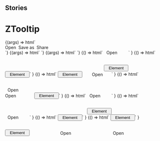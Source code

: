 
## Stories

<Meta title="Notification/ZTooltip" component="z-tooltip" />

# ZTooltip

<Preview>
  <Story name="buttons">
    {(args) => html`
      <z-tooltip
        type="${select('type', ['top', 'bottom', 'left', 'right', 'top_left', 'top_right', 'bottom_left', 'bottom_right'], 'top')}">
        <div class="container" style="display: flex;">
          <z-button variant="primary" style="margin-right: 0.5rem;">
            Open
          </z-button>
          <z-button variant="primary" style="margin-right: 0.5rem;">
            Save as
          </z-button>
          <z-button variant="primary"">
            Share
          </z-button>
        </div>
      </z-tooltip>`}
  </Story>
</Preview>

<Preview>
  <Story name="legacy">
    {(args) => html`
      <z-tooltip
        content="${text('content', 'Aggiungi libro')}"
        type="${select('type', ['top', 'bottom', 'left', 'right', 'top_left', 'top_right', 'bottom_left', 'bottom_right'], 'top')}"
      ></z-tooltip>`}
  </Story>
</Preview>

<Preview>
  <Story name="dark-mode">
    {(args) => html`
      <z-tooltip
        style="--z-tooltip-theme--text: var(--bg-white); --z-tooltip-theme--surface: var(--bg-grey-900);"
        content="${text('content', 'Aggiungi libro')}"
        type="${select('type', ['top', 'bottom', 'left', 'right', 'top_left', 'top_right', 'bottom_left', 'bottom_right'], 'top')}"
      ></z-tooltip>`}
  </Story>
</Preview>

<Preview>
  <Story name="position-top">
    {() => html`
      <div style="display: inline-flex; width: fit-content; flex-direction: column; align-items: center;">
        <z-tooltip style="--z-tooltip-theme--text: var(--bg-white); --z-tooltip-theme--surface: var(--bg-grey-900);" type="top">
          <div class="container" style="display: flex;">
            <span style="width: 4rem;">
              Open
            </span>
          </div>
        </z-tooltip>
        <button style="margin-top: 2rem; width: 5rem;">Element</button>
      </div>`
    }
  </Story>
</Preview>

<Preview>
  <Story name="position-bottom">
    {() => html`
      <div style="display: inline-flex; width: fit-content; flex-direction: column; align-items: center;">
        <button style="margin-bottom: 2rem; width: 5rem;">Element</button>
        <z-tooltip style="--z-tooltip-theme--text: var(--bg-white); --z-tooltip-theme--surface: var(--bg-grey-900);" type="bottom">
          <div class="container" style="display: flex;">
            <span style="width: 4rem;">
              Open
            </span>
          </div>
        </z-tooltip>
      </div>`
    }
  </Story>
</Preview>

<Preview>
  <Story name="position-right">
    {() => html`
      <div style="display: inline-flex; width: fit-content; align-items: center;">
        <button style="margin-right: 2rem; width: 5rem;">Element</button>
        <z-tooltip style="--z-tooltip-theme--text: var(--bg-white); --z-tooltip-theme--surface: var(--bg-grey-900);" type="right">
          <div class="container" style="display: flex;">
            <span style="width: 4rem;">
              Open
            </span>
          </div>
        </z-tooltip>
      </div>`
    }
  </Story>
</Preview>

<Preview>
  <Story name="position-left">
    {() => html`
      <div style="display: inline-flex; align-items: center;">
        <z-tooltip style="--z-tooltip-theme--text: var(--bg-white); --z-tooltip-theme--surface: var(--bg-grey-900);" type="left">
          <div class="container" style="display: flex;">
            <span style="width: 4rem;">
              Open
            </span>
          </div>
        </z-tooltip>
        <button style="margin-left: 2rem; width: 5rem;">Element</button>
      </div>`
    }
  </Story>
</Preview>

<Preview>
  <Story name="position-top-left">
    {() => html`
      <div style="display: inline-flex; width: fit-content; flex-direction: column; align-items: center;">
        <z-tooltip style="--z-tooltip-theme--text: var(--bg-white); --z-tooltip-theme--surface: var(--bg-grey-900);" type="top_left">
          <div class="container" style="display: flex;">
            <span style="width: 4rem;">
              Open
            </span>
          </div>
        </z-tooltip>
        <button style="margin-top: 2rem; align-self: flex-end; width: 5rem;">Element</button>
      </div>`
    }
  </Story>
</Preview>

<Preview>
  <Story name="position-top-right">
    {() => html`
      <div style="display: inline-flex; width: fit-content; flex-direction: column; align-items: center;">
        <z-tooltip style="--z-tooltip-theme--text: var(--bg-white); --z-tooltip-theme--surface: var(--bg-grey-900);" type="top_right">
          <div class="container" style="display: flex;">
            <span style="width: 4rem;">
              Open
            </span>
          </div>
        </z-tooltip>
        <button style="margin-top: 2rem; align-self: flex-start; width: 5rem;">Element</button>
      </div>`
    }
  </Story>
</Preview>

<Preview>
  <Story name="position-bottom-left">
    {() => html`
      <div style="display: inline-flex; width: fit-content; flex-direction: column; align-items: center;">
        <button style="margin-bottom: 2rem; align-self: flex-end; width: 5rem;">Element</button>
        <z-tooltip style="--z-tooltip-theme--text: var(--bg-white); --z-tooltip-theme--surface: var(--bg-grey-900);" type="bottom_left">
          <div class="container" style="display: flex;">
            <span style="width: 4rem;">
              Open
            </span>
          </div>
        </z-tooltip>
      </div>`
    }
  </Story>
</Preview>

<Preview>
  <Story name="position-bottom-right">
    {() => html`
      <div style="display: inline-flex; width: fit-content; flex-direction: column; align-items: center;">
        <button style="margin-bottom: 2rem; align-self: flex-start; width: 5rem;">Element</button>
        <z-tooltip style="--z-tooltip-theme--text: var(--bg-white); --z-tooltip-theme--surface: var(--bg-grey-900);" type="bottom_right">
          <div class="container" style="display: flex;">
            <span style="width: 4rem;">
              Open
            </span>
          </div>
        </z-tooltip>
      </div>`
    }
  </Story>
</Preview>

<Props of="z-tooltip" />

